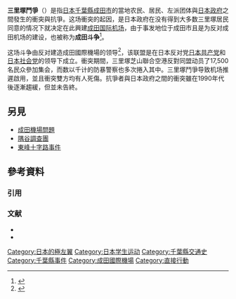 {{Expand language|1=ja|time=2021-06-19T08:26:41+00:00}}
{{Infobox civil conflict
|title=三里塚鬥爭
|side3=[[日本国政府|日本国政府]]
|image=NaritaAirportHelmet.jpg
|caption=反對建設機場的抗議者使用之武器和裝備（展示於[[空與大地之歷史館|空與大地之歷史館]]（{{lang|ja|成田空港 空と大地の歴史館}}））
|date=1966年6月22日－至今
|place={{JPN}}[[千葉縣|千葉縣]][[成田市|成田市]][[芝山町|芝山町]]<br>{{coord|35|45|55|N|140|23|08|E|region:JP|display=inline,title}}
|causes=日本政府在未與三里塚居民達成共識情況下強行修建[[成田国际机场|成田国际机场]]
|methods=[[靜坐罷工|靜坐罷工]]、[[示威|示威]]、{{link-en|佔領 (示威)|occupation (protest)|佔領}}、[[炸彈|炸彈]]襲擊
|side1=反對建設成田國際機場的{{link-ja|三里塚芝山聯合空港反對同盟|三里塚芝山連合空港反対同盟}}
|side2={{link-en|全日本學生自治會總聯合|Zengakuren}}
}}
'''三里塚鬥爭'''（{{jpn|j=三里塚闘争|hg=さんりづかとうそう|rm=sanriduka tōsō|f=y}}）是指[[日本|日本]][[千葉縣|千葉縣]][[成田市|成田市]]{{link-ja|三里塚 (成田市)|三里塚 (成田市)|三里塚}}的當地农民、居民、左派团体與[[日本国政府|日本政府]]之間發生的衝突與抗爭。这场衝突的起因，是日本政府在没有得到大多数三里塚居民同意的情况下就决定在此興建[[成田国际机场|成田国际机场]]，由于事发地位于成田市且是为反对成田机场的建设，也被称为'''成田斗争'''<ref>{{cite news|last1=陈|first1=多友|last2=李|first2=星|title=成田机场的建设为何会成为持续50年的社会问题？|url=https://www.thepaper.cn/newsDetail_forward_3084526|accessdate=2021-07-08|work=[[澎湃新闻|澎湃新闻]]|date=2019-03-14|quote=它是以反对成田国际机场建设为目的的系列性反体制斗争，史上也被称为成田斗争。|archive-date=2021-07-09|archive-url=https://web.archive.org/web/20210709185618/https://www.thepaper.cn/newsDetail_forward_3084526|dead-url=no}}</ref>。

这场斗争由反对建造成田國際機場的{{link-ja|三里塚芝山聯合空港反對同盟|三里塚芝山連合空港反対同盟}}领导<ref>{{Cite web|script-title=ja:三里塚芝山連合空港反対同盟|url=https://www.sanrizuka-doumei.jp/home02/|access-date=2018-12-09|work=三里塚芝山聯合空港反對同盟|language=ja|archive-date=2020-10-29|archive-url=https://web.archive.org/web/20201029000550/https://www.sanrizuka-doumei.jp/home02/|dead-url=no}}</ref>，该联盟是在日本反对党[[日本共产党|日本共产党]]和[[日本社会党|日本社会党]]的领导下成立。衝突期間，三里塚芝山聯合空港反對同盟动员了17,500名民众參加集会，而数以千计的防暴警察也多次捲入其中。三里塚鬥爭导致机场推遲啟用，並且衝突雙方均有人死傷。抗爭者與日本政府之間的衝突雖在1990年代後逐漸趨緩，但並未告終。

==另見==
*[[成田機場問題|成田機場問題]]
*[[隅谷調查團|隅谷調查團]]
*[[東峰十字路事件|東峰十字路事件]]

== 參考資料 ==
===引用===
{{reflist}}

===文献===
* {{cite book |editor=朝日期刊编辑部 |title=三里塚 : 反権力の最後の砦 |date=1970-05 |publisher=三一书房 |location=[[东京|东京]] |isbn=9784380700088 |ref=harv}}
* {{Cite book|title=新東京国際空港と地元県の立場|publisher=|date=1973-08|ref=航空政策研究会|editor=航空政策研究会|oclc=834905355}}
{{Authority control}}
{{DEFAULTSORT:Sanriduka toso}}

[[Category:日本的極左翼|Category:日本的極左翼]]
[[Category:日本学生运动|Category:日本学生运动]]
[[Category:千葉縣交通史|Category:千葉縣交通史]]
[[Category:千葉縣事件|Category:千葉縣事件]]
[[Category:成田國際機場|Category:成田國際機場]]
[[Category:直接行動|Category:直接行動]]